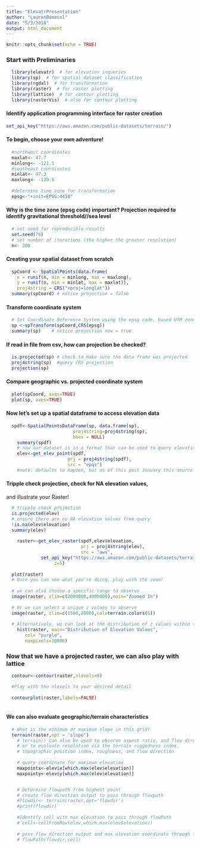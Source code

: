 ```yaml
---
title: "ElevatrPresentation"
author: "LaurenBomeisl"
date: "5/3/2018"
output: html_document
---
```


```r
knitr::opts_chunk$set(echo = TRUE)
```

### Start with Preliminaries
```r
  library(elevatr)  # for elevation inqueries
  library(sp)  # for spatial dataset classification
  library(rgdal)  # for transformation
  library(raster)  # for raster plotting
  library(lattice)  # for contour plotting
  library(rasterVis)  # also for contour plotting
```

#### Identify application programming interface for raster creation

```r
set_api_key("https://aws.amazon.com/public-datasets/terrain/")
```


#### To begin, choose your own adventure!

```r
  #northwest coordinates
  maxlat<- 47.7
  minlong<- -121.1
  #southeast coordinates
  minlat<- 47.3
  maxlong<- -120.5
  
  #determine time zone for transformation
  epsg<-"+init=EPSG:4410"
```


#### Why is the time zone (epsg code) important? Projection required to identify gravitational threshold//sea level

```r

  # set seed for reproducible results
  set.seed(76)
  # set number of iterations (the higher the greater resolution)
  n<- 200

```


#### Creating your spatial dataset from scratch

```r
  spCoord <- SpatialPoints(data.frame(
    x = runif(n, min = minlong, max = maxlong), 
    y = runif(n, min = minlat, max = maxlat)),
    proj4string = CRS("+proj=longlat"))
  summary(spCoord) # notice projection = false

```


#### Transform coordinate system

```r
  # Set Coordinate Reference System using the epsg code, based UTM zone
  sp <-spTransform(spCoord,CRS(epsg))
  summary(sp)    # notice projection now = true
```


#### If read in file from csv, how can projection be checked?

```r
  is.projected(sp) # check to make sure the data frame was projected
  proj4string(sp)  #query CRS projection
  projection(sp)
```


#### Compare geographic vs. projected coordinate system

```r
  plot(spCoord, axes=TRUE)
  plot(sp, axes=TRUE)
```


#### Now let's set up a spatial dataframe to access elevation data

```r
  spdf<-SpatialPointsDataFrame(sp, data.frame(sp),
                         proj4string=proj4string(sp),
                         bbox = NULL)
    summary(spdf)
    # now our dataset is in a format that can be used to query elevation
    elev<-get_elev_point(spdf,
                       prj = proj4string(spdf),
                       src = "epqs")
    #note: defaults to mapzen, but as of this past January this source is no longer an option, thus we will use the Elevation Point Query Service (epqs)
```


#### Tripple check projection, check for NA elevation values,
and illustrate your Raster!

```r
  # tripple check projection
  is.projected(elev)
  # ensure there are no NA elevation values from query
  !is.na(elev$elevation)
  summary(elev)
  
    raster<-get_elev_raster(spdf,elev$elevation, 
                            prj = proj4string(elev), 
                            src = "aws",
             set_api_key("https://aws.amazon.com/public-datasets/terrain/"),
                  z=5)   
    
  plot(raster)
  # Once you can see what you're doing, play with the zoom!
  
  # we can also choose a specific range to observe
  image(raster, xlim=c(2000000,4000000),main="Zoomed In")
  
  # Or we can select a unique z values to observe
  image(raster, zlim=c(1500,2000),col=terrain.colors(5))  
    
  # Alternatively, we can look at the distribution of z values within the raster
    hist(raster, main="Distribution of Elevation Values", 
       col= "purple", 
       maxpixels=10000)
```


### Now that we have a projected raster, we can also play with lattice

```r
  contour<-contour(raster,nlevels=8)

  #Play with the nlevels to your desired detail
  
  contourplot(raster,labels=FALSE)
  
```


#### We can also evaluate geographic/terrain characteristics

```r
  # What is the minimum or maximum slope in this grid?
  terrain(raster,opt = 'slope')
    # terrain() can also be used to observe aspect ratio, and flow direction
    # or to evaluate resolution via the terrain ruggedness index,
    # topographic position index, roughness, and flow direction
  
    # query coordinate for maximum elevation
    maxpointx<-elev$x[which.max(elev$elevation)]
    maxpointy<-elev$y[which.max(elev$elevation)]


    # Determine flowpath from highest point
    # create flow direction output to pass through flowpath
    #flowdir<- terrain(raster,opt='flowdir')
    #print(flowdir)
  
    #Identify cell with max elevation to pass through flowPath
    # cell<-cellFromRow(elev,which.max(elev$elevation))
  
    # pass flow direction output and max elevation coordinate through flowPath
    # flowPath(flowdir,cell)
```


